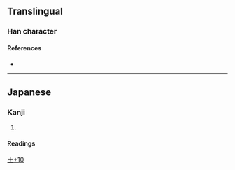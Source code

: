 {{character info/new}}
==Translingual==

===Han character===
{{Han char|rn=32|rad=土|as=10|sn=13|four=|canj=EYG,XEYG|ids=⿱海土}}

====References====
* {{Han ref|kx=0236.341|hdz=10474.071|uh=5870|ud=22640}}

----

==Japanese==

===Kanji===
{{ja-kanji|grade=|rs=土10}}

# {{rfdef|ja|sort=土10}}

====Readings====
{{ja-readings
|kun=あま-}}

[[Category:Japanese-only CJKV Characters|土+10]]